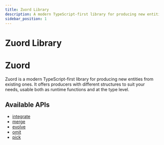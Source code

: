 ```yaml
---
title: Zuord Library
description: A modern TypeScript-first library for producing new entities from existing ones, usable at both runtime and type level.
sidebar_position: 1
---
```


# Zuord Library

# Zuord

Zuord is a modern TypeScript-first library for producing new entities from existing ones. It offers producers with different structures to suit your needs, usable both as runtime functions and at the type level.

## Available APIs

- [integrate](./integrate)
- [merge](./merge)
- [evolve](./evolve)
- [omit](./omit)
- [pick](./pick)